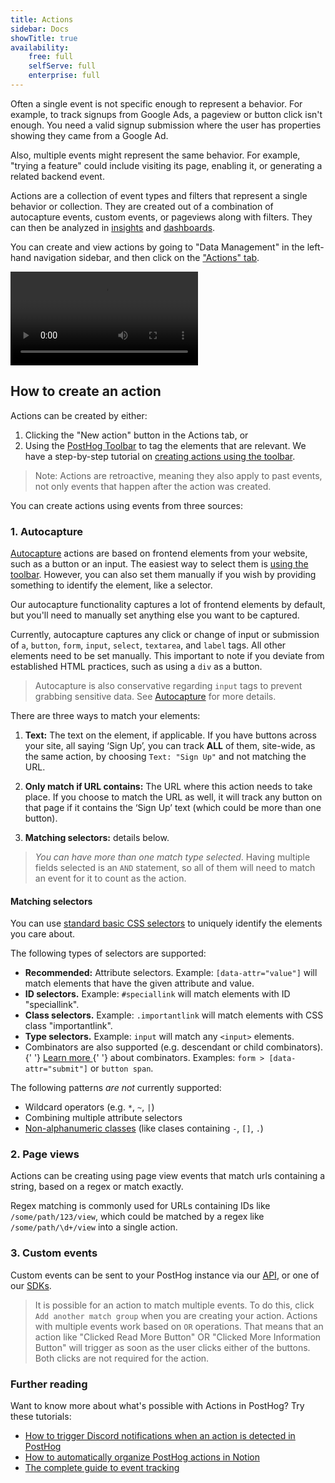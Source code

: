 ```yaml
---
title: Actions
sidebar: Docs
showTitle: true
availability:
    free: full
    selfServe: full
    enterprise: full
---
```


Often a single event is not specific enough to represent a behavior. For example, to track signups from Google Ads, a pageview or button click isn't enough. You need a valid signup submission where the user has properties showing they came from a Google Ad.

Also, multiple events might represent the same behavior. For example, "trying a feature" could include visiting its page, enabling it, or generating a related backend event.

Actions are a collection of event types and filters that represent a single behavior or collection. They are created out of a combination of autocapture events, custom events, or pageviews along with filters. They can then be analyzed in [insights](/docs/product-analytics/insights) and [dashboards](/docs/product-analytics/dashboards).

You can create and view actions by going to "Data Management" in the left-hand navigation sidebar, and then click on the ["Actions" tab](https://app.posthog.com/data-management/actions).

![How to view actions in PostHog](../../images/docs/data/actions/viewing-actions.mp4)

## How to create an action

Actions can be created by either:
1. Clicking the "New action" button in the Actions tab, or
2. Using the [PostHog Toolbar](/docs/product-analytics/toolbar) to tag the elements that are relevant. We have a step-by-step tutorial on [creating actions using the toolbar](/tutorials/toolbar#using-inspect-and-creating-actions).

> Note: Actions are retroactive, meaning they also apply to past events, not only events that happen after the action was created.

You can create actions using events from three sources:

### 1. Autocapture

[Autocapture](/docs/data/autocapture) actions are based on frontend elements from your website, such as a button or an input. The easiest way to select them is [using the toolbar](/tutorials/toolbar#using-inspect-and-creating-actions). However, you can also set them manually if you wish by providing something to identify the element, like a selector.

Our autocapture functionality captures a lot of frontend elements by default, but you'll need to manually set anything else you want to be captured. 
 
Currently, autocapture captures any click or change of input or submission of `a`, `button`, `form`, `input`, `select`, `textarea`, and `label` tags. All other elements need to be set manually. This important to note if you deviate from established HTML practices, such as using a `div` as a button.

> Autocapture is also conservative regarding `input` tags to prevent grabbing sensitive data. See [Autocapture](/docs/data/autocapture) for more details.

There are three ways to match your elements:

1. **Text:** The text on the element, if applicable. If you have buttons across your site, all saying ‘Sign Up’, you can track **ALL** of them, site-wide, as the same action, by choosing `Text: "Sign Up"` and not matching the URL.

2. **Only match if URL contains:** The URL where this action needs to take place. If you choose to match the URL as well, it will track any button on that page if it contains the ‘Sign Up’ text (which could be more than one button).

3. **Matching selectors:** details below.

> _You can have more than one match type selected_. Having multiple fields selected is an `AND` statement, so all of them will need to match an event for it to count as the action.

#### Matching selectors

You can use <a href="https://developer.mozilla.org/en-US/docs/Web/CSS/CSS_Selectors" target="_blank" rel="noopener">standard basic CSS selectors</a> to uniquely identify the elements you care about.

The following types of selectors are supported:

<ul>
    <li>
        <strong>Recommended:</strong> Attribute selectors. Example:
        <code>[data-attr="value"]</code> will match elements that have the given attribute and value.
    </li>
    <li>
        <strong>ID selectors.</strong> Example: <code>#speciallink</code> will match
        elements with ID "speciallink".
    </li>
    <li>
        <strong>Class selectors.</strong> Example: <code>.importantlink</code> will match
        elements with CSS class "importantlink".
    </li>
    <li>
        <strong>Type selectors.</strong> Example: <code>input</code> will match any
        <code>&lt;input&gt;</code> elements.
    </li>
    <li>
        Combinators are also supported (e.g. descendant or child combinators).
        {' '}
        <a
            href="https://developer.mozilla.org/en-US/docs/Web/CSS/CSS_Selectors#combinators"
            target="_blank"
            rel="noopener"
        >
            Learn more
        </a>{' '}
        about combinators. Examples: <code>form > [data-attr="submit"]</code> or <code>button span</code>.
    </li>
</ul>

The following patterns _are not_ currently supported:

- Wildcard operators (e.g. <code>*</code>, <code>~</code>, <code>|</code>)
- Combining multiple attribute selectors
- [Non-alphanumeric classes](https://github.com/PostHog/posthog/issues/15480) (like clases containing `-`, `[]`, `.`)

### 2. Page views

Actions can be creating using page view events that match urls containing a string, based on a regex or match exactly.

Regex matching is commonly used for URLs containing IDs like `/some/path/123/view`, which could be matched by a regex like `/some/path/\d+/view` into a single action.

### 3. Custom events

Custom events can be sent to your PostHog instance via our [API](/docs/api), or one of our [SDKs](/docs/getting-started/install?tab=sdks).

> It is possible for an action to match multiple events. To do this, click `Add another match group` when you are creating your action. Actions with multiple events work based on `OR` operations. That means that an action like "Clicked Read More Button" OR "Clicked More Information Button" will trigger as soon as the user clicks either of the buttons. Both clicks are not required for the action.

### Further reading

Want to know more about what's possible with Actions in PostHog? Try these tutorials:

- [How to trigger Discord notifications when an action is detected in PostHog](/tutorials/how-to-connect-discord-to-posthog-with-zapier)
- [How to automatically organize PostHog actions in Notion](/tutorials/how-to-connect-posthog-and-notion-with-zapier)
- [The complete guide to event tracking](/tutorials/event-tracking-guide)